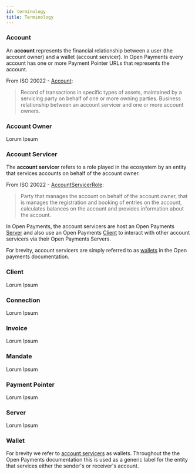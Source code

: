 ```yaml
---
id: terminology
title: Terminology
---
```


### Account

An **account** represents the financial relationship between a user (the account
owner) and a wallet (account servicer). In Open Payments every account has one
or more Payment Pointer URLs that represents the account.

From ISO 20022 -
[Account](https://www.iso20022.org/standardsrepository/type/Account):

> Record of transactions in specific types of assets, maintained by a servicing
> party on behalf of one or more owning parties. Business relationship between
> an account servicer and one or more account owners.

### Account Owner

Lorum Ipsum

### Account Servicer

The **account servicer** refers to a role played in the ecosystem by an entity
that services accounts on behalf of the account owner.

From ISO 20022 -
[AccountServicerRole](https://www.iso20022.org/standardsrepository/type/AccountServicerRole):

> Party that manages the account on behalf of the account owner, that is manages
> the registration and booking of entries on the account, calculates balances on
> the account and provides information about the account.

In Open Payments, the account servicers are host an Open Payments
[Server](#server) and also use an Open Payments [Client](#client) to interact
with other account servicers via their Open Payments Servers.

For brevity, account servicers are simply referred to as [wallets](#wallet) in
the Open payments documentation.

### Client

Lorum Ipsum

### Connection

Lorum Ipsum

### Invoice

Lorum Ipsum

### Mandate

Lorum Ipsum

### Payment Pointer

Lorum Ipsum

### Server

Lorum Ipsum

### Wallet

For brevity we refer to [account servicers](#account-servicers) as wallets.
Throughout the the Open Payments documentation this is used as a generic label
for the entity that services either the sender's or receiver's account.
